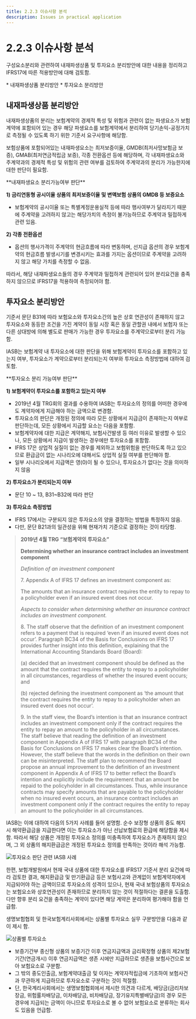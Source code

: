 ```yaml
---
title: 2.2.3 이슈사항 분석  
description: Issues in practical application
---
```



# 2.2.3 이슈사항 분석

구성요소분리와 관련하여 내재파생상품 및 투자요소 분리방안에 대한 내용을 정리하고 IFRS17에 따른 적용방안에 대해 검토함.

<Callout type="warning" emoji="">
* 내재파생상품 분리방안
* 투자요소 분리방안
</Callout>

## 내재파생상품 분리방안

내재파생상품의 분리는 보험계약의 경제적 특성 및 위험과 관련이 없는 파생요소가 보험계약에 포함되어 있는 경우 해당 파생요소를 보험계약에서 분리하여 당기손익-공정가치로 측정될 수 있도록 하기 위한 기준서 요구사항에 해당함.&#x20;

보험상품에 포함되어있는 내재파생요소는 최저보증이율, GMDB(최저사망보험금 보증), GMAB(최저연금적립금 보증), 각종 전환옵션 등에 해당하며, 각 내재파생요소와 주계약과의 경제적 특성 및 위험의 관련 여부를 검토하여 주계약과의 분리가 가능한지에 대한 판단이 필요함.

<Callout type="info" emoji="">
**내재파생요소 분리가능여부 판단**

**1)	금리연동형 공시이율 상품의 최저보증이율 및 변액보험 상품의 GMDB 등 보증요소**&#x20;

* 보험계약의 공시이율 또는 특별계정운용실적 등에 따라 행사여부가 달라지기 때문에 주계약을 고려하지 않고는 해당가치의 측정이 불가능하므로 주계약과 밀접하게 관련 있음.

**2)	각종 전환옵션**

* 옵션의 행사가격이 주계약의 현금흐름에 따라 변동하며, 선지급 옵션의 경우 보험계약의 현금흐름 발생시기를 변경시키는 효과를 가지는 옵션이므로 주계약을 고려하지 않고 해당 가치를 측정할 수 없음.
</Callout>

따라서, 해당 내재파생요소들의 경우 주계약과 밀접하게 관련되어 있어 분리요건을 충족하지 않으므로 IFRS17을 적용하여 측정되어야 함.

## 투자요소 분리방안&#x20;

기준서 문단 B31에 따라 보험요소와 투자요소간의 높은 상호 연관성이 존재하지 않고 투자요소와 동등한 조건을 가진 계약이 동일 시장 혹은 동일 관할권 내에서 보험자 또는 다른 상대방에 의해 별도로 판매가 가능한 경우 투자요소를 주계약으로부터 분리 가능함. &#x20;

IASB는 보험계약 내 투자요소에 대한 판단을 위해 보험계약이 투자요소를 포함하고 있는지 여부, 투자요소가 계약으로부터 분리되는지 여부와 투자요소 측정방법에 대하여 검토함.&#x20;

<Callout type="info" emoji="">
**투자요소 분리 가능여부 판단**

**1)	보험계약이 투자요소를 포함하고 있는지 여부**&#x20;

* 2019년 4월 TRG회의 결과를 수용하여 IASB는 투자요소의 정의를 어떠한 경우에도 계약자에게 지급해야 하는 금액으로 변경함.&#x20;
* 투자요소의 판단은 개정된 정의에 따라 모든 상황에서 지급금이 존재하는지 여부로 판단하는데, 모든 상황에서 지급할 요소는 다음을 포함함. &#x20;
* 보험계약자에 대한 지급은 계약해지, 보험사건발생 등 여러 이유로 발생할 수 있으나, 모든 상황에서 지급이 발생하는 경우에만 투자요소를 포함함.&#x20;
* IFRS 17은 상업적 실질이 없는 경우를 제외하고 보험위험을 판단하도록 하고 있으므로 환급금이 없는 시나리오에 대해서도 상업적 실질 여부를 판단해야 함.&#x20;
* 일부 시나리오에서 지급액은 영(0)이 될 수 있으나, 투자요소가 없다는 것을 의미하지 않음&#x20;

**2)	투자요소가 분리되는지 여부**&#x20;

* 문단 10 \~ 13, B31\~B32에 따라 판단&#x20;

**3)	투자요소 측정방법**&#x20;

* IFRS 17에서는 구분되지 않은 투자요소의 양을 결정하는 방법을 특정하지 않음.
* 다만, 문단 B21과의 일관성을 위해 현재가치 기준으로 결정하는 것이 타당함.
</Callout>



> **2019년 4월 TRG “보험계약의 투자요소”**&#x20;
>
> **Determining whether an insurance contract includes an investment component**
>
> _Definition of an investment component_
>
> 7\. Appendix A of IFRS 17 defines an investment component as:
>
> The amounts that an insurance contract requires the entity to repay to a policyholder even if an insured event does not occur.
>
>> _Aspects to consider when determining whether an insurance contract includes an investment component._
>
> 8\. The staff observe that the definition of an investment component refers to a payment that is required ‘even if an insured event does not occur’. Paragraph BC34 of the Basis for Conclusions on IFRS 17 provides further insight into this definition, explaining that the International Accounting Standards Board (Board):
>
> (a) decided that an investment component should be defined as the amount that the contract requires the entity to repay to a policyholder in all circumstances, regardless of whether the insured event occurs; and
>
> (b) rejected defining the investment component as ‘the amount that the contract requires the entity to repay to a policyholder when an insured event does not occur’.
>
> 9\. In the staff view, the Board’s intention is that an insurance contract includes an investment component only if the contract requires the entity to repay an amount to the policyholder in all circumstances. The staff believe that reading the definition of an investment component in Appendix A of IFRS 17 with paragraph BC34 of the Basis for Conclusions on IFRS 17 makes clear the Board’s intention. However, the staff believe that the words in the definition on their own can be misinterpreted. The staff plan to recommend the Board propose an annual improvement to the definition of an investment component in Appendix A of IFRS 17 to better reflect the Board’s intention and explicitly include the requirement that an amount be repaid to the policyholder in all circumstances. Thus, while insurance contracts may specify amounts that are payable to the policyholder when no insured event occurs, an insurance contract includes an investment component only if the contract requires the entity to repay an amount to the policyholder in all circumstances.>

IASB는 이에 대하여 다음의 5가지 사례를 들어 설명함. 순수 보장형 상품의 중도 해지 시 해약환급금을 지급한다면 이는 투자요소가 아닌 선납보험료의 환급에 해당함을 제시함. 따라서 해당 상품은 개정된 투자요소 정의를 미충족하여 투자요소가 존재하지 않으며, 그 외 상품의 해지환급금은 개정된 투자요소 정의를 만족하는 것이라 해석 가능함. &#x20;

![투자요소 판단 관련  IASB 사례](/tbl2-12.png)

한편, 보험개발원에서 현재 국내 상품에 대한 투자요소를 IFRS17 기준서 분리 요건에 따라 검토한 결과, 해지환급금 및 만기환급금 등은 보험사고와 관계없이 보험계약자에게 지급되어야 하는 금액이므로 투자요소의 성격이 있으나, 현재 국내 보험상품의 투자요소는 보험요소와 상호연관성이 존재하므로 분리하지 않는 것이 적절하다는 결론을 도출함. 다만 향후 분리 요건을 충족하는 계약이 있다면 해당 계약은 분리하여 평가해야 함을 언급함.&#x20;

생명보험협회 및 한국보험계리사회에서는 상품별 투자요소 실무 구분방안을 다음과 같이 제시 함.&#x20;

![상품별 투자요소](/tbl2-13.png)

* 보증기간부 종신형 상품의 보증기간 이후 연금지급액과 금리확정형 상품의 제2보험기간(연금개시) 이후 연금지급액은 생존 시에만 지급하므로 생존을 보험사건으로 보아 보험요소로 구분함.&#x20;
* 그 밖의 중도인출금, 보험계약대출금 및 이자는 계약자적립금에 기초하여 보험사건과 무관하게 지급하므로 투자요소로 구분하는 것이 적절함.&#x20;
* 단, 한국계리사회에서는 생명보험협회에서 제시한 의견과 다르게, 배당금(금리차보장금, 위험률차배당금, 이차배당금, 비차배당금, 장기유지특별배당금)의 경우 모든 경우에 지급되는 금액이 아니므로 투자요소로 볼 수 없어 보험요소로 분류하는 회사도 있음을 언급함.&#x20;
